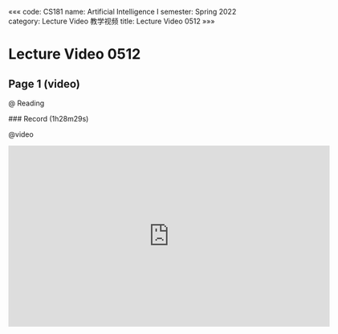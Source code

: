 «««
code: CS181
name: Artificial Intelligence I
semester: Spring 2022
category: Lecture Video 教学视频
title: Lecture Video 0512
»»»

# Lecture Video 0512

## Page 1 (video)

@ Reading

<div class="markdown-body">
### Record (1h28m29s)
</div>

@video

<iframe src="https://sbfull.com/e/9ty2s053xfhp.html" frameborder=0 marginwidth=0 marginheight=0 scrolling=no width=640 height=360 allowfullscreen></iframe>

